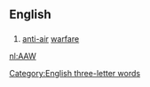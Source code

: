 ==English==

==={{initialism-old|en}}===
{{en-initialism}}

# {{context|military|lang=en}} [[anti-air]] [[warfare]]

[[Category:English three-letter words]]

[[nl:AAW]]